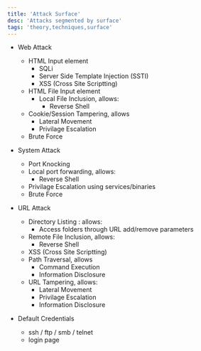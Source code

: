 ```yaml
---
title: 'Attack Surface'
desc: 'Attacks segmented by surface'
tags: 'theory,techniques,surface'
---
```





* Web Attack
    * HTML Input element
        * SQLi
        * Server Side Template Injection (SSTI)
        * XSS (Cross Site Scriptting)
    * HTML File Input element
        * Local File Inclusion, allows:
            * Reverse Shell
    * Cookie/Session Tampering, allows
        * Lateral Movement
        * Privilage Escalation
    * Brute Force

* System Attack
    * Port Knocking
    * Local port forwarding, allows:
        * Reverse Shell
    * Privilage Escalation using services/binaries
    * Brute Force

* URL Attack
    * Directory Listing : allows:
        * Access folders through URL add/remove parameters
    * Remote File Inclusion, allows:
        * Reverse Shell
    * XSS (Cross Site Scriptting)
    * Path Traversal, allows
        * Command Execution
        * Information Disclosure
    * URL Tampering, allows:
        * Lateral Movement
        * Privilage Escalation
        * Information Disclosure

* Default Credentials
    * ssh / ftp / smb / telnet
    * login page























